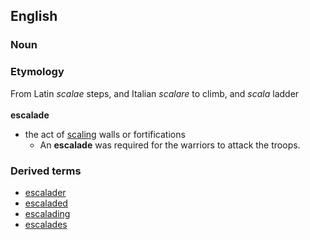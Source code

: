 == English ==
=== Noun ===
=== Etymology ===
From Latin ''scalae'' steps, and Italian ''scalare'' to climb, and ''scala'' ladder<br><br>
'''escalade'''
*the act of [[scaling]] walls or fortifications
**An '''escalade''' was required for the warriors to attack the troops.
=== Derived terms ===
*[[escalader]]
*[[escaladed]]
*[[escalading]]
*[[escalades]]